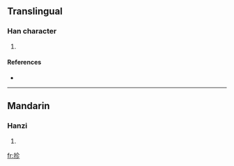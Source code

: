==Translingual==

===Han character===
{{Han char|rn=64|rad=手|as=05|sn=8|four=5802<sub>2</sub>|canj=手人竹竹 (QOHH)}}

# {{defn|Han|sort=手05}}

====References====
* {{Han ref|kx=0423.040|dkj=11913|dj=0771.020|hdz=31855.040|uh=62AE|ud=25262|bh=CCBA|bd=52410}}

----

==Mandarin==

===Hanzi===
{{cmn-hanzi|pin=[[yè]] ([[ye4]]), [[zhěn]] ([[zhen3]])|wg=yeh<sup>4</sup>, chen<sup>3</sup>}}

# {{defn|Mandarin|sort=手05}}

[[fr:抮]]